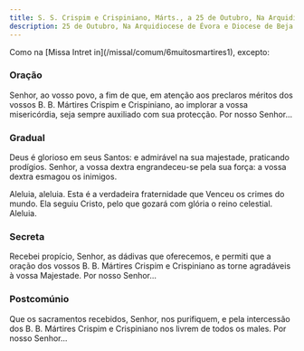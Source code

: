 ```yaml
---
title: S. S. Crispim e Crispiniano, Márts., a 25 de Outubro, Na Arquidiocese de Évora e Diocese de Beja
description: 25 de Outubro, Na Arquidiocese de Évora e Diocese de Beja
---
```


<aside>
  Como na [Missa Intret in](/missal/comum/6muitosmartires1), excepto:
</aside>

### Oração

Senhor, ao vosso povo, a fim de que, em atenção aos preclaros méritos dos vossos B. B. Mártires Crispim e Crispiniano, ao implorar a vossa misericórdia, seja sempre auxiliado com sua protecção. Por nosso Senhor...

### Gradual

Deus é glorioso em seus Santos: e admirável na sua majestade, praticando prodígios. Senhor, a vossa dextra engrandeceu-se pela sua força: a vossa dextra esmagou os inimigos.

Aleluia, aleluia. Esta é a verdadeira fraternidade que Venceu os crimes do mundo. Ela seguiu Cristo, pelo que gozará com glória o reino celestial. Aleluia.

### Secreta

Recebei propício, Senhor, as dádivas que oferecemos, e permiti que a oração dos vossos B. B. Mártires Crispim e Crispiniano as torne agradáveis à vossa Majestade. Por nosso Senhor...

### Postcomúnio

Que os sacramentos recebidos, Senhor, nos purifiquem, e pela intercessão dos B. B. Mártires Crispim e Crispiniano nos livrem de todos os males. Por nosso Senhor...
